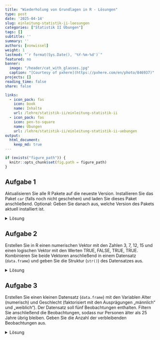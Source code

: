 ```yaml
---
title: "Wiederholung von Grundlagen in R - Lösungen" 
type: post
date: '2025-04-14'
slug: einleitung-statistik-ii-loesungen
categories: ["Statistik II Übungen"] 
tags: [] 
subtitle: ''
summary: '' 
authors: [vonwissel] 
weight: 1
lastmod: "`r format(Sys.Date(), '%Y-%m-%d')`"
featured: no
banner: 
  image: "/header/cat_with_glasses.jpg"
  caption: "[Courtesy of pxhere](https://pxhere.com/en/photo/846937)"
projects: []
reading_time: false
share: false

links:
  - icon_pack: fas
    icon: book
    name: Inhalte
    url: /lehre/statistik-ii/einleitung-statistik-ii
  - icon_pack: fas
    icon: pen-to-square
    name: Übungen
    url: /lehre/statistik-ii/einleitung-statistik-ii-uebungen
output:
  html_document:
    keep_md: true
---
```


```r
if (exists("figure_path")) {
  knitr::opts_chunk$set(fig.path = figure_path)
}
```

## Aufgabe 1

Aktualisieren Sie alle R Pakete auf die neueste Version. Installieren Sie das Paket `car` (falls noch nicht geschehen) und laden Sie dieses Paket anschließend. Optional: Geben Sie danach aus, welche Version des Pakets aktuell installiert ist.

<details>

<summary>Lösung</summary>

```r
# Pakete aktualisieren
update.packages(ask = FALSE)

# Paket car installieren (ausführen falls noch nicht installiert)
install.packages("car")

# Alternativ: Automatisiert überprüfen, ob das Paket installiert ist
# if (!requireNamespace("car", quietly = TRUE)) {
#  install.packages("car")
# }

# Paket car laden
library(car)

# Version des Pakets ausgeben
packageVersion("car")
```

</details>

## Aufgabe 2

Erstellen Sie in R einen numerischen Vektor mit den Zahlen 3, 7, 12, 15 und einen logischen Vektor mit den Werten TRUE, FALSE, TRUE, TRUE. Kombinieren Sie beide Vektoren anschließend in einem Datensatz (`data.frame`) und geben Sie die Struktur (`str()`) des Datensatzes aus.

<details>

<summary>Lösung</summary>

```r
# Numerischer Vektor
zahlen <- c(3, 7, 12, 15)

# Logischer Vektor
logik <- c(TRUE, FALSE, TRUE, TRUE)

# Kombination in einem data.frame
daten <- data.frame(zahlen, logik)

# Struktur des Datensatzes ausgeben
str(daten)
```

</details>

## Aufgabe 3

Erstellen Sie einen kleinen Datensatz (`data.frame`) mit den Variablen Alter (numerisch) und Geschlecht (faktorisiert mit den Ausprägungen „männlich“ und „weiblich“). Der Datensatz soll fünf Beobachtungen enthalten. Filtern Sie anschließend die Beobachtungen, sodass nur Personen älter als 25 Jahre übrig bleiben. Geben Sie die Anzahl der verbleibenden Beobachtungen aus.

<details>

<summary>Lösung</summary>

```r
# Datensatz erstellen
alter <- c(22, 30, 27, 19, 34)

geschlecht <- factor(c(1, 2, 2, 1, 2), 
                     labels = c("männlich", "weiblich"))

df <- data.frame(alter, geschlecht)

# Filtern nach Alter > 25
gefiltert <- df[df$alter > 25, ]

# Anzahl der verbleibenden Beobachtungen ausgeben
nrow(gefiltert)
```

</details>